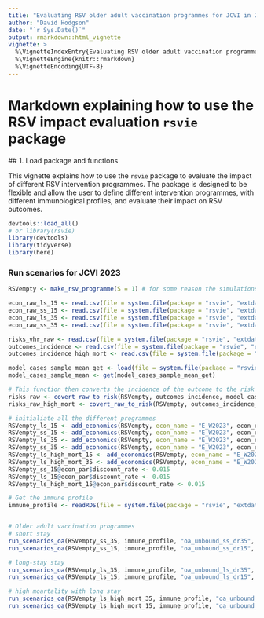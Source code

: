 ```yaml
---
title: "Evaluating RSV older adult vaccination programmes for JCVI in 2023"
author: "David Hodgson"
date: "`r Sys.Date()`"
output: rmarkdown::html_vignette
vignette: >
  %\VignetteIndexEntry{Evaluating RSV older adult vaccination programmes for JCVI in 2023}
  %\VignetteEngine{knitr::rmarkdown}
  %\VignetteEncoding{UTF-8}
---
```


# Markdown explaining how to use the RSV impact evaluation `rsvie` package


## 1. Load package and functions

This vignette explains how to use the `rsvie` package to evaluate the impact of different RSV intervention programmes. The package is designed to be flexible and allow the user to define different intervention programmes, with different immunological profiles, and evaluate their impact on RSV outcomes.

```r

devtools::load_all()
# or library(rsvie)
library(devtools)
library(tidyverse)
library(here)

```

### Run scenarios for JCVI 2023 

```r

RSVempty <- make_rsv_programme(S = 1) # for some reason the simulations are way slower than before, will try and fix this soon. (S in the number of samples, usually 100-1000, but will just use 1 for now.)

econ_raw_ls_15 <- read.csv(file = system.file(package = "rsvie", "extdata", "econ", "econ_pars_ls_15.csv")) # get long-stay costs with 1.5% discount rate
econ_raw_ss_15 <- read.csv(file = system.file(package = "rsvie", "extdata", "econ", "econ_pars_ss_15.csv"))  # get short-stay costs with 1.5% discount rate
econ_raw_ls_35 <- read.csv(file = system.file(package = "rsvie", "extdata", "econ", "econ_pars_ls_35.csv"))  # get long-stay costs with 3.5% discount rate
econ_raw_ss_35 <- read.csv(file = system.file(package = "rsvie", "extdata", "econ", "econ_pars_ss_35.csv"))  # get short-stay costs with 3.5% discount rate

risks_vhr_raw <- read.csv(file = system.file(package = "rsvie", "extdata", "econ",  "outcome_risks_vhr.csv")) 
outcomes_incidence <- read.csv(file = system.file(package = "rsvie", "extdata", "econ", "outcomes_incidence.csv"))
outcomes_incidence_high_mort <- read.csv(file = system.file(package = "rsvie", "extdata", "econ", "outcomes_incidence_high_mort.csv")) # high mortality estimates 

model_cases_sample_mean_get <- load(file = system.file(package = "rsvie", "extdata", "model_cases_sample_mean.RData"))
model_cases_sample_mean <- get(model_cases_sample_mean_get)

# This function then converts the incidence of the outcome to the risk per infection
risks_raw <- covert_raw_to_risk(RSVempty, outcomes_incidence, model_cases_sample_mean)
risks_raw_high_mort <- covert_raw_to_risk(RSVempty, outcomes_incidence_high_mort, model_cases_sample_mean)

# initialiate all the different programmes 
RSVempty_ls_15 <- add_economics(RSVempty, econ_name = "E_W2023", econ_raw_ls_15, risks_raw, risks_vhr_raw)
RSVempty_ss_15 <- add_economics(RSVempty, econ_name = "E_W2023", econ_raw_ss_15, risks_raw, risks_vhr_raw)
RSVempty_ls_35 <- add_economics(RSVempty, econ_name = "E_W2023", econ_raw_ls_35, risks_raw, risks_vhr_raw)
RSVempty_ss_35 <- add_economics(RSVempty, econ_name = "E_W2023", econ_raw_ss_35, risks_raw, risks_vhr_raw)
RSVempty_ls_high_mort_15 <- add_economics(RSVempty, econ_name = "E_W2023", econ_raw_ls_15, risks_raw_high_mort, risks_vhr_raw)
RSVempty_ls_high_mort_35 <- add_economics(RSVempty, econ_name = "E_W2023", econ_raw_ls_35, risks_raw_high_mort, risks_vhr_raw)
RSVempty_ss_15@econ_par$discount_rate <- 0.015
RSVempty_ls_15@econ_par$discount_rate <- 0.015
RSVempty_ls_high_mort_15@econ_par$discount_rate <- 0.015

# Get the immune profile
immune_profile <- readRDS(file = system.file(package = "rsvie", "extdata", "efficacies", "immune_profiles_unbound.RDS"))


# Older adult vaccination programmes
# short stay
run_scenarios_oa(RSVempty_ss_35, immune_profile, "oa_unbound_ss_dr35", cov = c(0.7)); cat(1)
run_scenarios_oa(RSVempty_ss_15, immune_profile, "oa_unbound_ss_dr15", cov = c(0.7)); cat(2)

# long-stay stay
run_scenarios_oa(RSVempty_ls_35, immune_profile, "oa_unbound_ls_dr35", cov = c(0.7)); cat(1)
run_scenarios_oa(RSVempty_ls_15, immune_profile, "oa_unbound_ls_dr15", cov = c(0.7)); cat(2)

# high moartality with long stay
run_scenarios_oa(RSVempty_ls_high_mort_35, immune_profile, "oa_unbound_ls_dr35_high", cov = c(0.7))
run_scenarios_oa(RSVempty_ls_high_mort_15, immune_profile, "oa_unbound_ls_dr15_high", cov = c(0.7))


```